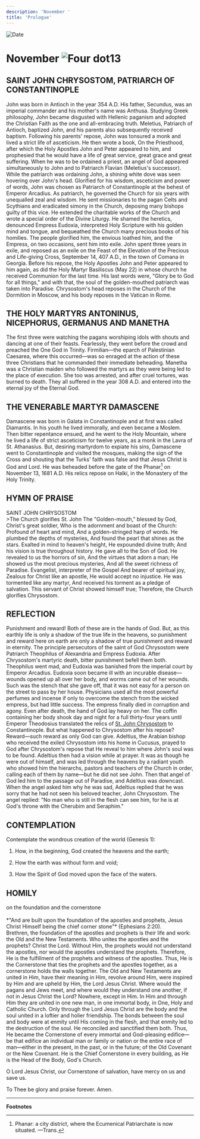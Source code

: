 ```yaml
---
description: 'November '
title: 'Prologue'
---
```


<RunningHead />
<Image src="/title-imprint.png" height={68} width={50} alt="Date" className="title-imprint"/>

# <div id="date">November <Image className="four-dot" src="/four-dot.png" height={15} width={15} alt="Four dot" />13</div>

## SAINT JOHN CHRYSOSTOM, PATRIARCH OF CONSTANTINOPLE

John was born in Antioch in the year 354 A.D. His father, Secundus, was an imperial commander and his mother's name was Anthusa. Studying Greek philosophy, John became disgusted with Hellenic paganism and adopted the Christian Faith as the one and all-embracing truth. Meletius, Patriarch of Antioch, baptized John, and his parents also subsequently received baptism. Following his parents' repose, John was tonsured a monk and lived a strict life of asceticism. He then wrote a book, On the Priesthood, after which the Holy Apostles John and Peter appeared to him, and prophesied that he would have a life of great service, great grace and great suffering. When he was to be ordained a priest, an angel of God appeared simultaneously to John and to Patriarch Flavian (Meletius's successor). While the patriarch was ordaining John, a shining white dove was seen hovering over John's head. Glorified for his wisdom, asceticism and power of words, John was chosen as Patriarch of Constantinople at the behest of Emperor Arcadius. As patriarch, he governed the Church for six years with unequalled zeal and wisdom. He sent missionaries to the pagan Celts and Scythians and eradicated simony in the Church, deposing many bishops guilty of this vice. He extended the charitable works of the Church and wrote a special order of the Divine Liturgy. He shamed the heretics, denounced Empress Eudoxia, interpreted Holy Scripture with his golden mind and tongue, and bequeathed the Church many precious books of his homilies. The people glorified him, the envious loathed him, and the Empress, on two occasions, sent him into exile. John spent three years in exile, and reposed as an exile on the Feast of the Elevation of the Precious and Life-giving Cross, September 14, 407 A.D., in the town of Comana in Georgia. Before his repose, the Holy Apostles John and Peter appeared to him again, as did the Holy Martyr Basiliscus (May 22) in whose church he received Communion for the last time. His last words were, "Glory be to God for all things," and with that, the soul of the golden-mouthed patriarch was taken into Paradise. Chrysostom's head reposes in the Church of the Dormition in Moscow, and his body reposes in the Vatican in Rome.

## THE HOLY MARTYRS ANTONINUS, NICEPHORUS, GERMANUS AND MANETHA

The first three were watching the pagans worshiping idols with shouts and dancing at one of their feasts. Fearlessly, they went before the crowd and preached the One God in Trinity. Firmilian—the eparch of Palestinian Caesarea, where this occurred—was so enraged at the action of these three Christians that he commanded their immediate beheading. Manetha was a Christian maiden who followed the martyrs as they were being led to the place of execution. She too was arrested, and after cruel tortures, was burned to death. They all suffered in the year 308 A.D. and entered into the eternal joy of the Eternal God.

## THE VENERABLE MARTYR DAMASCENE

Damascene was born in Galata in Constantinople and at first was called Diamantis. In his youth he lived immorally, and even became a Moslem. Then bitter repentance ensued, and he went to the Holy Mountain, where he lived a life of strict asceticism for twelve years, as a monk in the Lavra of St. Athanasius. But, desiring martyrdom to expiate his sins, Damascene went to Constantinople and visited the mosques, making the sign of the Cross and shouting that the Turks' faith was false and that Jesus Christ is God and Lord. He was beheaded before the gate of the Phanar[^1] on November 13, 1681 A.D. His relics repose on Halki, in the Monastery of the Holy Trinity.


## HYMN OF PRAISE
<div style={{textAlign:'center', color:'crimson', fontWeight:'bold'}}>
SAINT JOHN CHRYSOSTOM
</div>
>The Church glorifies St. John  
The "Golden-mouth," blessed by God,  
Christ's great soldier,  
Who is the adornment and boast of the Church:  
Profound of heart and mind,  
And a golden-stringed harp of words.  
He plumbed the depths of mysteries,  
And found the pearl that shines as the stars.  
Exalted in mind to heaven's height,  
He expounded divine truth;  
And his vision is true throughout history.  
He gave all to the Son of God.  
He revealed to us the horrors of sin,  
And the virtues that adorn a man;  
He showed us the most precious mysteries,  
And all the sweet richness of Paradise.  
Evangelist, interpreter of the Gospel  
And bearer of spiritual joy,  
Zealous for Christ like an apostle,  
He would accept no injustice.  
He was tormented like any martyr,  
And received his torment as a pledge of salvation.  
This servant of Christ showed himself true;  
Therefore, the Church glorifies Chrysostom.   


## REFLECTION

Punishment and reward! Both of these are in the hands of God. But, as this earthly life is only a shadow of the true life in the heavens, so punishment and reward here on earth are only a shadow of true punishment and reward in eternity. The principle persecutors of the saint of God Chrysostom were Patriarch Theophilus of Alexandria and Empress Eudoxia. After Chrysostom's martyric death, bitter punishment befell them both. Theophilus went mad, and Eudoxia was banished from the imperial court by Emperor Arcadius. Eudoxia soon became ill with an incurable disease—wounds opened up all over her body, and worms came out of her wounds. Such was the stench that she gave off, that it was not easy for a person on the street to pass by her house. Physicians used all the most powerful perfumes and incense if only to overcome the stench from the wicked empress, but had little success. The empress finally died in corruption and agony. Even after death, the hand of God lay heavy on her. The coffin containing her body shook day and night for a full thirty-four years until Emperor Theodosius translated the relics of [St. John Chrysostom](/november/13th) to Constantinople. But what happened to Chrysostom after his repose? Reward—such reward as only God can give. Adeltius, the Arabian bishop who received the exiled Chrysostom into his home in Cucusus, prayed to God after Chrysostom's repose that He reveal to him where John's soul was to be found. Adeltius then had a vision while at prayer. It was as though he were out of himself, and was led through the heavens by a radiant youth who showed him the hierarchs, pastors and teachers of the Church in order, calling each of them by name—but he did not see John. Then that angel of God led him to the passage out of Paradise, and Adeltius was downcast. When the angel asked him why he was sad, Adeltius replied that he was sorry that he had not seen his beloved teacher, John Chrysostom. The angel replied: "No man who is still in the flesh can see him, for he is at God's throne with the Cherubim and Seraphim."


## CONTEMPLATION

Contemplate the wondrous creation of the world (Genesis 1):

1. How, in the beginning, God created the heavens and the earth;

2. How the earth was without form and void;

3. How the Spirit of God moved upon the face of the waters.


## HOMILY
<div style={{textAlign:'center', color:'crimson', fontWeight:'bold'}}>
on the foundation and the cornerstone
</div>
<br />
<div style={{textAlign:'right'}}>
*"And are built upon the foundation of the apostles and prophets, Jesus Christ Himself being the chief corner stone"* (Ephesians 2:20).
</div>
Brethren, the foundation of the apostles and prophets is their life and work: the Old and the New Testaments. Who unites the apostles and the prophets? Christ the Lord. Without Him, the prophets would not understand the apostles, nor would the apostles understand the prophets. Therefore, He is the fulfillment of the prophets and witness of the apostles. Thus, He is the Cornerstone that ties the prophets and the apostles together, as a cornerstone holds the walls together. The Old and New Testaments are united in Him, have their meaning in Him, revolve around Him, were inspired by Him and are upheld by Him, the Lord Jesus Christ. Where would the pagans and Jews meet, and where would they understand one another, if not in Jesus Christ the Lord? Nowhere, except in Him. In Him and through Him they are united in one new man, in one immortal body, in One, Holy and Catholic Church. Only through the Lord Jesus Christ are the body and the soul united in a loftier and holier friendship. The bonds between the soul and body were at enmity until His coming in the flesh, and that enmity led to the destruction of the soul. He reconciled and sanctified them both. Thus, He became the Cornerstone of every immortal and God-pleasing edifice—be that edifice an individual man or family or nation or the entire race of man—either in the present, in the past, or in the future; of the Old Covenant or the New Covenant. He is the Chief Cornerstone in every building, as He is the Head of the Body, God's Church.

O Lord Jesus Christ, our Cornerstone of salvation, have mercy on us and save us.

To Thee be glory and praise forever. Amen.

---
**Footnotes**

[^1]: Phanar: a city district, where the Ecumenical Patriarchate is now situated. —Trans.